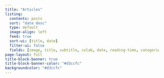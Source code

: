 ```yaml
---
title: "Articles"
listing:
  contents: posts
  sort: "date desc"
  type: default
  image-align: left
  feed: true
  sort-ui: [title, date]
  filter-ui: false
  fields: [image, title, subtitle, colab, date, reading-time, categories, author]
page-layout: full
title-block-banner: true
title-block-banner-color: "#d3ccfc" 
backgroundcolor: "#d3ccfc" 
---
```

